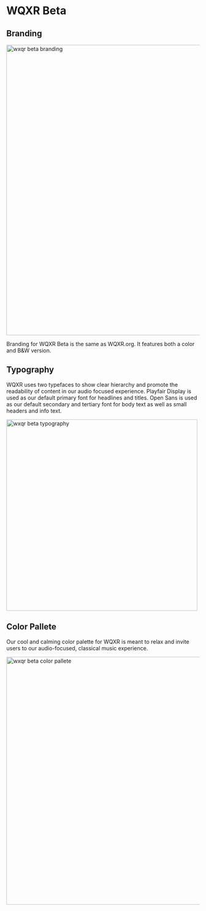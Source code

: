 
<Meta title="Foundations/Themes/WQXRBeta"/>

# WQXR Beta

## Branding
<img alt="wxqr beta branding" src="./images/Themes-WQXRbeta-Branding.png" width="756" />

Branding for WQXR Beta is the same as WQXR.org. It features both a color and B&W version.
## Typography
WQXR uses two typefaces to show clear hierarchy and promote the readability of content in our audio focused experience. Playfair Display is used as our default primary font for headlines and titles. Open Sans is used as our default secondary and tertiary font for body text as well as small headers and info text.

<img alt="wxqr beta typography" src="./images/Themes-WQXRbeta-Typography.png" width="498" />

## Color Pallete
Our cool and calming color palette for WQXR is meant to relax and invite users to our audio-focused, classical music experience.

<img alt="wxqr beta color pallete" src="./images/Themes-WQXRbeta-ColorPallette.png" width="645" />
